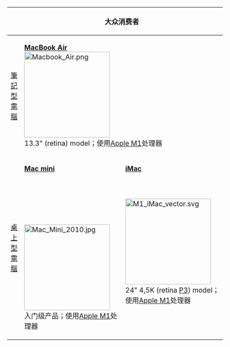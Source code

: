 {|class="wikitable" style="text-align:center;"
! {{navbar|當前麥金塔電腦列表|mini=y}} !! width=50% colspan="2" | 大众消费者 !! width=50% colspan="2" | 专业人士
|-
! [[筆記型電腦]]
| colspan="2" width=25% style="vertical-align:top;"| '''[[MacBook Air]]'''<br />[[File:Macbook Air.png|200px]]<br />13.3" (retina) model；使用[[Apple M1]]处理器
| width=75% style="vertical-align:top;" colspan="2"| '''[[MacBook Pro]]'''<br />[[File:Late 2016 MacBook Pro.jpg|200px]]<br />13.3"(retina) , 14" and 16"  (Liquid Retina XDR) models；<br />使用[[Apple M1]]、[[Apple M1|Apple M1 PRO]]、[[Apple M1|Apple M1 MAX]]处理器
<!--| width=25% |-->
|-
! [[桌上型電腦]]
| width=25% style="vertical-align:top;"| '''[[Mac mini]]'''<br /><br /><br /><br /><br /><br /><br />[[File:Mac_Mini_2010.jpg|200px]]<br />入门级产品；使用[[Apple M1]]处理器
| width=25% style="vertical-align:top;"| '''[[iMac]]'''<br /><br /><br /><br />[[File:M1 iMac vector.svg|200px]]<br />24" 4,5K (retina [[DCI-P3|P3]]) model；使用[[Apple M1]]处理器
| width=25% style="vertical-align:top;"| '''[[Mac Studio]]'''<br /><br /><br /><br />進階級的工作站電腦，使用[[Apple M1|Apple M1  MAX]]、[[Apple M1|Apple M1 ULTRA]]处理器
| width=50% style="vertical-align:top;"| '''[[Mac Pro]]'''<br />[[File:Mac Pro Mockup.svg|100px]]<br />可以自定義的工作站電腦；使用[[Skylake微架構|Intel Xeon W]]处理器
|}<noinclude>{{documentation|Template:Apple/doc}}</noinclude>